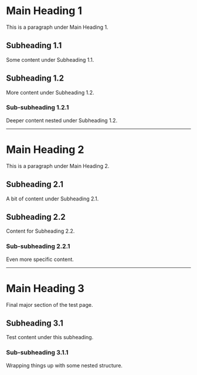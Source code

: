 
# Main Heading 1

This is a paragraph under Main Heading 1.

## Subheading 1.1

Some content under Subheading 1.1.

## Subheading 1.2

More content under Subheading 1.2.

### Sub-subheading 1.2.1

Deeper content nested under Subheading 1.2.

---

# Main Heading 2

This is a paragraph under Main Heading 2.

## Subheading 2.1

A bit of content under Subheading 2.1.

## Subheading 2.2

Content for Subheading 2.2.

### Sub-subheading 2.2.1

Even more specific content.

---

# Main Heading 3

Final major section of the test page.

## Subheading 3.1

Test content under this subheading.

### Sub-subheading 3.1.1

Wrapping things up with some nested structure.
